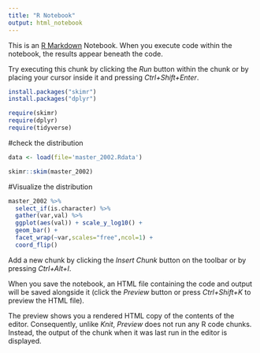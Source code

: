 ```yaml
---
title: "R Notebook"
output: html_notebook
---
```


This is an [R Markdown](http://rmarkdown.rstudio.com) Notebook. When you execute code within the notebook, the results appear beneath the code. 

Try executing this chunk by clicking the *Run* button within the chunk or by placing your cursor inside it and pressing *Ctrl+Shift+Enter*. 


```r
install.packages("skimr")
install.packages("dplyr")
```

```r
require(skimr)
require(dplyr)
require(tidyverse)
```

#check the distribution
```r
data <- load(file='master_2002.Rdata')
```

```r

skimr::skim(master_2002)
```

#Visualize the distribution
```r
master_2002 %>% 
  select_if(is.character) %>% 
  gather(var,val) %>% 
  ggplot(aes(val)) + scale_y_log10() +
  geom_bar() +
  facet_wrap(~var,scales="free",ncol=1) +
  coord_flip()
```






Add a new chunk by clicking the *Insert Chunk* button on the toolbar or by pressing *Ctrl+Alt+I*.

When you save the notebook, an HTML file containing the code and output will be saved alongside it (click the *Preview* button or press *Ctrl+Shift+K* to preview the HTML file).

The preview shows you a rendered HTML copy of the contents of the editor. Consequently, unlike *Knit*, *Preview* does not run any R code chunks. Instead, the output of the chunk when it was last run in the editor is displayed.

